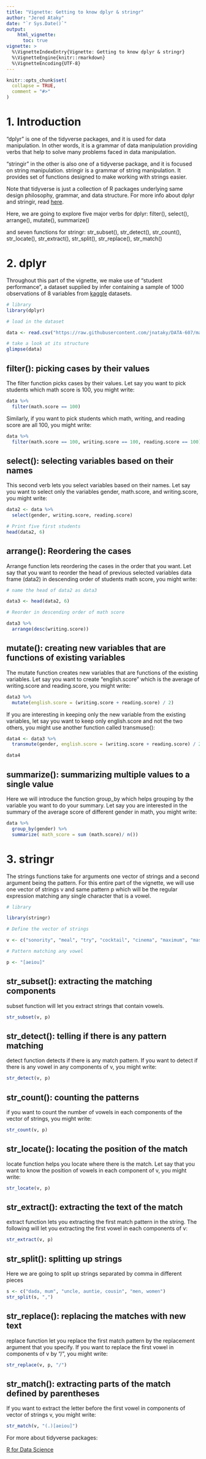 ```yaml
---
title: "Vignette: Getting to know dplyr & stringr"
author: "Jered Ataky"
date: "`r Sys.Date()`"
output: 
    html_vignette:
      toc: true
vignette: >
  %\VignetteIndexEntry{Vignette: Getting to know dplyr & stringr}
  %\VignetteEngine{knitr::rmarkdown}
  %\VignetteEncoding{UTF-8}
---
```


```r
knitr::opts_chunk$set(
  collapse = TRUE,
  comment = "#>"
)
```


# 1. Introduction

"dplyr" is one of the tidyverse packages, and it is used for data manipulation.
In other words, it is a grammar of data manipulation providing verbs that help
to solve many problems faced in data manipulation.

"stringir" in the other is also one of a tidyverse package, and it is focused 
on string manipulation. stringir is a grammar of string manipulation. 
It provides set of functions designed to make 
working with strings easier.

Note that tidyverse is just a collection of R packages underlying same 
design philosophy, grammar, and data structure.
For more info about dplyr and stringir, read [here](http://r4ds.had.co.nz/).

Here, we are going to explore five major verbs for dplyr: 
filter(), select(), arrange(), mutate(), summarize()

and seven functions for stringr:
str_subset(), str_detect(), str_count(), str_locate(), str_extract(),
str_split(), str_replace(), str_match() 



# 2. dplyr


Throughout this part of the vignette, we make use of "student performance", a dataset supplied by infer containing a sample of 1000 observations of 8 variables from [kaggle](https://www.kaggle.com/spscientist/students-performance-in-exams) datasets.

```r
# library
library(dplyr)

# load in the dataset

data <- read.csv("https://raw.githubusercontent.com/jnataky/DATA-607/master/A2_Various_dataset_transformation/students_performance.csv")

# take a look at its structure
glimpse(data)

```

## filter(): picking cases by their values

The filter function picks cases by their values. Let say you want to pick students 
which math score is  100, you might write:

```r

data %>%
  filter(math.score == 100)

```


Similarly, if you want to pick students 
which math, writing, and reading score are all 100, you might write:

```r

data %>%
  filter(math.score == 100, writing.score == 100, reading.score == 100)

```


## select(): selecting variables based on their names

This second verb lets you select variables based on their names. 
Let say you want to select only the variables gender, math.score, and 
writing.score, you might write:

```r

data2 <- data %>%
  select(gender, writing.score, reading.score)

# Print five first students
head(data2, 6)
```


## arrange(): Reordering the cases

Arrange function lets reordering the cases in the order that you want.
Let say that you want to reorder the head of previous selected variables data frame (data2)
in descending order of students math score, you might write:

```r

# name the head of data2 as data3 

data3 <- head(data2, 6)

# Reorder in descending order of math score

data3 %>%
  arrange(desc(writing.score))

```


## mutate(): creating new variables that are functions of existing variables

The mutate function creates new variables that are functions of the existing variables. 
Let say you want to create "english.score" which is the average 
of writing.score and reading.score, you might write:

```r

data3 %>%
  mutate(english.score = (writing.score + reading.score) / 2)

```


If you are interesting in keeping only the new variable from the existing variables,
let say you want to keep only english.score and not the two others, 
you might use another function called transmuse():

```r

data4 <- data3 %>%
  transmute(gender, english.score = (writing.score + reading.score) / 2)

data4

```

## summarize(): summarizing multiple values to a single value

Here we will introduce the function group_by which helps grouping by the variable 
you want to do your summary. Let say you are interested in the summary of the average score
of different gender in math, you might write:

```r

data %>%
  group_by(gender) %>%
  summarize( math_score = sum (math.score)/ n())

```



# 3. stringr


The strings functions take for arguments one vector of strings and a second argument
being the pattern. For this entire part of the vignette, 
we will use one vector of strings v and same pattern p which will be the regular
expression matching any single character that is a vowel.

```r

# library

library(stringr)

# Define the vector of strings

v <- c("sonority", "meal", "try", "cocktail", "cinema", "maximum", "mass")

# Pattern matching any vowel

p <- "[aeiou]"

```


## str_subset(): extracting the matching components

subset function will let you extract strings that contain vowels.

```r

str_subset(v, p)

```

## str_detect(): telling if there is any pattern matching


detect function detects if there is any match pattern.
If you want to detect if there is any vowel in any components of v, you might write:

```r

str_detect(v, p)

```

## str_count(): counting the patterns

if you want to count the number of vowels in each components of the vector of strings,
you might write:

```r

str_count(v, p)

```


## str_locate(): locating the position of the match

locate function helps you locate where there is the match.
Let say that you want to know the position of vowels in each component of v,
you might write:

```r

str_locate(v, p)

```


## str_extract(): extracting the text of the match

extract function lets you extracting the first match pattern in the string.
The following will let you extracting the first vowel in each components of v:

```r

str_extract(v, p)

```


## str_split(): splitting up strings

Here we are going to split up strings separated by comma in different pieces

```r

s <- c("dada, mum", "uncle, auntie, cousin", "men, women")
str_split(s, ",")

```


## str_replace(): replacing the matches with new text

replace function let you replace the first match pattern by the replacement 
argument that you specify. If you want to replace the first vowel in components 
of v by "/", you might write:

```r

str_replace(v, p, "/")

```

## str_match(): extracting parts of the match defined by parentheses

If you want to extract the letter before the first vowel in components of vector of strings v, 
you might write:

```r

str_match(v, "(.)[aeiou]")

```



For more about tidyverse packages:

[R for Data Science](http://r4ds.had.co.nz/)